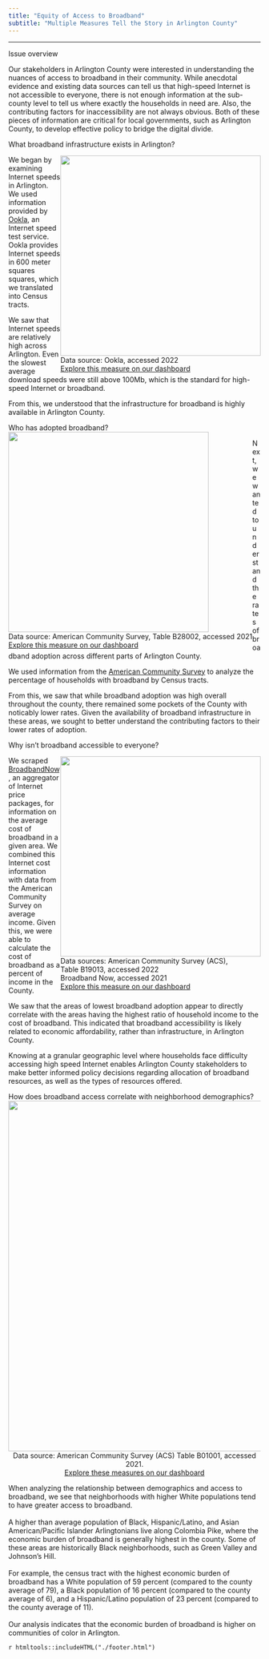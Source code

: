 ```yaml
---
title: "Equity of Access to Broadband"
subtitle: "Multiple Measures Tell the Story in Arlington County"
---
```


<div style="clear: both">

<hr />

<div class="section_header">Issue overview</div>

<div class="section_text">
Our stakeholders in Arlington County were interested in understanding the nuances of access to broadband in their community. While anecdotal evidence and existing data sources can tell us that high-speed Internet is not accessible to everyone, there is not enough information at the sub-county level to tell us where exactly the households in need are. Also, the contributing factors for inaccessibility are not always obvious. Both of these pieces of information are critical for local governments, such as Arlington County, to develop effective policy to bridge the digital divide.

</div>

<div class="section_header"> What broadband infrastructure exists in Arlington? </div>

<div class="section_text">

<div style="float: right;">
![](img/broadband-avgdown.png){width="400px" class="story_image"}
<figcaption> Data source: Ookla, accessed 2022 <a href = "https://uva-bi-sdad.github.io/capital_region/?shape_type=county&selected_county=51013&selected_variable=avg_down_using_devices&selected_year=2019&filter.time_min=2019&filter.time_max=2021"> <br> Explore this measure on our dashboard </a> </figcaption>
</div>

We began by examining Internet speeds in Arlington. We used information provided by [Ookla](https://www.ookla.com/ookla-for-good/open-data), an Internet speed test service. Ookla provides Internet speeds in 600 meter squares squares, which we translated into Census tracts. \n

We saw that Internet speeds are relatively high across Arlington. Even the slowest average download speeds were still above 100Mb, which is the standard for high-speed Internet or broadband. \n 

From this, we understood that the infrastructure for broadband is highly available in Arlington County.

</div>

<div style="clear: both">

<div class="section_header"> Who has adopted broadband? </div>

<div style="float: left;">
![](img/broadband-avgdown.png){width="400px" class="story_image"}
<figcaption> Data source: American Community Survey, Table B28002, accessed 2021 <a href = "https://uva-bi-sdad.github.io/capital_region/?shape_type=county&selected_county=51013&selected_variable=perc_hh_with_broadband&selected_year=2019&filter.time_min=2017&filter.time_max=2019"> <br> Explore this measure on our dashboard </a> </figcaption>
</div>
<div class="section_text">

Next, we wanted to understand the rates of broadband adoption across different parts of Arlington County. \n

We used information from the [American Community Survey](https://www.census.gov/programs-surveys/acs) to analyze the percentage of households with broadband by Census tracts. \n

From this, we saw that while broadband adoption was high overall throughout the county, there remained some pockets of the County with noticably lower rates. Given the availability of broadband infrastructure in these areas, we sought to better understand the contributing factors to their lower rates of adoption.
</div>

</div>

<div style="clear: both">

<div class="section_header"> Why isn't broadband accessible to everyone? </div>
<div class="section_text">

<div style="float: right;">
![](img/broadband-percinc.png){width="400px" class="story_image"}
<figcaption> Data sources: American Community Survey (ACS), <br> Table B19013, accessed 2022 <br> Broadband Now, accessed 2021 <a href = "https://uva-bi-sdad.github.io/capital_region/?shape_type=county&selected_county=51013&selected_variable=perc_income_min_price_100&selected_year=2021&filter.time_min=2021&filter.time_max=2021"> <br> Explore this measure on our dashboard </a> </figcaption>
</div>

We scraped [BroadbandNow](https://broadbandnow.com/), an aggregator of Internet price packages, for information on the average cost of broadband in a given area. We combined this Internet cost information with data from the American Community Survey on average income. Given this, we were able to calculate the cost of broadband as a percent of income in the County. \n

We saw that the areas of lowest broadband adoption appear to directly correlate with the areas having the highest ratio of household income to the cost of broadband. This indicated that broadband accessibility is likely related to economic affordability, rather than infrastructure, in Arlington County. \n

Knowing at a granular geographic level where households face difficulty accessing high speed Internet enables Arlington County stakeholders to make better informed policy decisions regarding allocation of broadband resources, as well as the types of resources offered.

</div>

<div style="clear: both">

<div class="section_header"> How does broadband access correlate with neighborhood demographics? </div>
<div class="section_text">

<div style = "text-align: center;">
![](img/broadband-demographics.png){width="700px" class="story_image"}
<figcaption>Data source: American Community Survey (ACS) Table B01001, accessed 2021.
    <a href = "https://uva-bi-sdad.github.io/capital_region/?plot_type=scatter&shape_type=county&selected_variable=demographics:perc_hispanic_or_latino&selected_year=2019&filter.time_min=2009&filter.time_max=2019&filter.county=51013"> <br> Explore these measures on our dashboard </a> </figcaption>
</div>

<div class="section_text">
When analyzing the relationship between demographics and access to broadband, we see that neighborhoods with higher White populations tend to have greater access to broadband. <br> <br>
A higher than average population of Black, Hispanic/Latino, and Asian American/Pacific Islander Arlingtonians live along Colombia Pike, where the economic burden of broadband is generally highest in the county. Some of these areas are historically Black neighborhoods, such as Green Valley and Johnson's Hill. <br> <br>
For example, the census tract with the highest economic burden of broadband has a White population of 59 percent (compared to the county average of 79), a Black population of 16 percent (compared to the county average of 6), and a Hispanic/Latino population of 23 percent (compared to the county average of 11). <br> <br>
Our analysis indicates that the economic burden of broadband is higher on communities of color in Arlington.
</div>


</div>


`r htmltools::includeHTML("./footer.html")`

